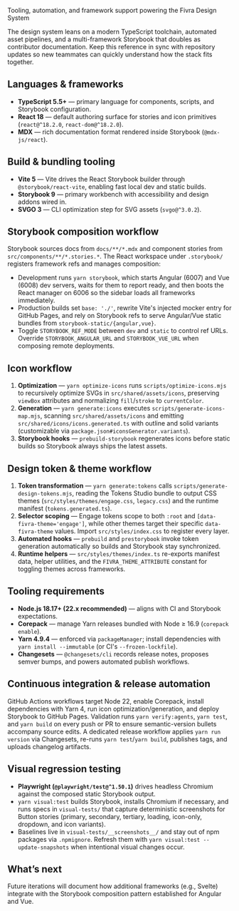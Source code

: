 
<Meta title="Docs/Overview/Tech Stack" />

<Title>Tech Stack</Title>

<Subtitle>Tooling, automation, and framework support powering the Fivra Design System</Subtitle>

The design system leans on a modern TypeScript toolchain, automated asset pipelines, and a multi-framework Storybook that doubles as contributor documentation. Keep this reference in sync with repository updates so new teammates can quickly understand how the stack fits together.

## Languages & frameworks

- **TypeScript 5.5+** — primary language for components, scripts, and Storybook configuration.
- **React 18** — default authoring surface for stories and icon primitives (`react@^18.2.0`, `react-dom@^18.2.0`).
- **MDX** — rich documentation format rendered inside Storybook (`@mdx-js/react`).

## Build & bundling tooling

- **Vite 5** — Vite drives the React Storybook builder through `@storybook/react-vite`, enabling fast local dev and static builds.
- **Storybook 9** — primary workbench with accessibility and design addons wired in.
- **SVGO 3** — CLI optimization step for SVG assets (`svgo@^3.0.2`).

## Storybook composition workflow

Storybook sources docs from `docs/**/*.mdx` and component stories from `src/components/**/*.stories.*`. The React workspace under `.storybook/` registers framework refs and manages composition:

- Development runs `yarn storybook`, which starts Angular (6007) and Vue (6008) dev servers, waits for them to report ready, and then boots the React manager on 6006 so the sidebar loads all frameworks immediately.
- Production builds set `base: './'`, rewrite Vite's injected mocker entry for GitHub Pages, and rely on Storybook refs to serve Angular/Vue static bundles from `storybook-static/{angular,vue}`.
- Toggle `STORYBOOK_REF_MODE` between `dev` and `static` to control ref URLs. Override `STORYBOOK_ANGULAR_URL` and `STORYBOOK_VUE_URL` when composing remote deployments.

## Icon workflow

1. **Optimization** — `yarn optimize-icons` runs `scripts/optimize-icons.mjs` to recursively optimize SVGs in `src/shared/assets/icons`, preserving `viewBox` attributes and normalizing `fill`/`stroke` to `currentColor`.
2. **Generation** — `yarn generate:icons` executes `scripts/generate-icons-map.mjs`, scanning `src/shared/assets/icons` and emitting `src/shared/icons/icons.generated.ts` with outline and solid variants (customizable via `package.json#iconsGenerator.variants`).
3. **Storybook hooks** — `prebuild-storybook` regenerates icons before static builds so Storybook always ships the latest assets.

## Design token & theme workflow

1. **Token transformation** — `yarn generate:tokens` calls `scripts/generate-design-tokens.mjs`, reading the Tokens Studio bundle to output CSS themes (`src/styles/themes/engage.css`, `legacy.css`) and the runtime manifest (`tokens.generated.ts`).
2. **Selector scoping** — Engage tokens scope to both `:root` and `[data-fivra-theme='engage']`, while other themes target their specific `data-fivra-theme` values. Import `src/styles/index.css` to register every layer.
3. **Automated hooks** — `prebuild` and `prestorybook` invoke token generation automatically so builds and Storybook stay synchronized.
4. **Runtime helpers** — `src/styles/themes/index.ts` re-exports manifest data, helper utilities, and the `FIVRA_THEME_ATTRIBUTE` constant for toggling themes across frameworks.

## Tooling requirements

- **Node.js 18.17+ (22.x recommended)** — aligns with CI and Storybook expectations.
- **Corepack** — manage Yarn releases bundled with Node ≥ 16.9 (`corepack enable`).
- **Yarn 4.9.4** — enforced via `packageManager`; install dependencies with `yarn install --immutable` (or CI's `--frozen-lockfile`).
- **Changesets** — `@changesets/cli` records release notes, proposes semver bumps, and powers automated publish workflows.

## Continuous integration & release automation

GitHub Actions workflows target Node 22, enable Corepack, install dependencies with Yarn 4, run icon optimization/generation, and deploy Storybook to GitHub Pages. Validation runs `yarn verify:agents`, `yarn test`, and `yarn build` on every push or PR to ensure semantic-version bullets accompany source edits. A dedicated release workflow applies `yarn run version` via Changesets, re-runs `yarn test`/`yarn build`, publishes tags, and uploads changelog artifacts.

## Visual regression testing

- **Playwright (`@playwright/test@^1.50.1`)** drives headless Chromium against the composed static Storybook output.
- `yarn visual:test` builds Storybook, installs Chromium if necessary, and runs specs in `visual-tests/` that capture deterministic screenshots for Button stories (primary, secondary, tertiary, loading, icon-only, dropdown, and icon variants).
- Baselines live in `visual-tests/__screenshots__/` and stay out of npm packages via `.npmignore`. Refresh them with `yarn visual:test --update-snapshots` when intentional visual changes occur.

## What’s next

Future iterations will document how additional frameworks (e.g., Svelte) integrate with the Storybook composition pattern established for Angular and Vue.
